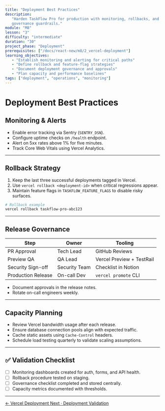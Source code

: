 ```yaml
---
title: "Deployment Best Practices"
description:
   "Harden TaskFlow Pro for production with monitoring, rollbacks, and
   governance guardrails."
module: "M8"
lesson: "3"
difficulty: "intermediate"
duration: "30"
project_phase: "Deployment"
prerequisites: ["/docs/react-new/m8/2_vercel-deployment"]
learning_objectives:
   - "Establish monitoring and alerting for critical paths"
   - "Define rollback and feature-flag strategies"
   - "Document deployment governance and approvals"
   - "Plan capacity and performance baselines"
tags: ["deployment", "operations", "monitoring"]
---
```


# Deployment Best Practices

## Monitoring & Alerts

-  Enable error tracking via Sentry (`SENTRY_DSN`).
-  Configure uptime checks on `/health` endpoint.
-  Alert on 5xx rates above 1% for five minutes.
-  Track Core Web Vitals using Vercel Analytics.

---

## Rollback Strategy

1. Keep the last three successful deployments tagged in Vercel.
2. Use `vercel rollback <deployment-id>` when critical regressions appear.
3. Maintain feature flags in `TASKFLOW_FEATURE_FLAGS` to disable risky surfaces.

```bash
# Rollback example
vercel rollback taskflow-pro-abc123
```

---

## Release Governance

| Step               | Owner         | Tooling                   |
| ------------------ | ------------- | ------------------------- |
| PR Approval        | Tech Lead     | GitHub Reviews            |
| Preview QA         | QA Lead       | Vercel Preview + TestRail |
| Security Sign-off  | Security Team | Checklist in Notion       |
| Production Release | On-call Dev   | `vercel promote` CLI      |

-  Document approvals in the release notes.
-  Rotate on-call engineers weekly.

---

## Capacity Planning

-  Review Vercel bandwidth usage after each release.
-  Ensure database connection pools align with expected traffic.
-  Cache static assets using `Cache-Control` headers.
-  Schedule load testing quarterly to validate scaling assumptions.

---

## ✅ Validation Checklist

-  [ ] Monitoring dashboards created for auth, forms, and API health.
-  [ ] Rollback procedure tested on staging.
-  [ ] Governance checklist completed and stored centrally.
-  [ ] Capacity metrics documented with thresholds.

---

<div className='mt-8 flex justify-between'>
   <a
      href='/docs/react-new/m8/2_vercel-deployment'
      className='text-sm font-medium text-muted-foreground hover:text-foreground'
   >
      ← Vercel Deployment
   </a>
   <a
      href='/docs/react-new/m8/4_deployment-validation'
      className='text-sm font-medium text-primary hover:text-primary/80'
   >
      Next · Deployment Validation
   </a>
</div>
